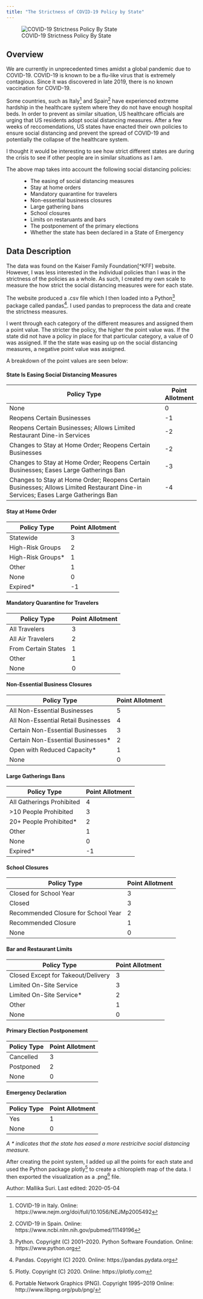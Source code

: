 ```yaml
---
title: "The Strictness of COVID-19 Policy by State"
---
```


![COVID-19 Strictness Policy By State](https://drdavis.space/teaching/ds/sdd/media/2020/05/strictness_visualization.png)

## Overview

We are currently in unprecedented times amidst a global pandemic due to COVID-19. COVID-19 is known to be a flu-like virus that is extremely contagious. 
Since it was discovered in late 2019, there is no known vaccination for COVID-19. 

Some countries, such as Italy[^italy] and Spain[^spain] have experienced extreme hardship in the healthcare system where they do not have enough hospital beds. 
In order to prevent as similar situation, US healthcare officials are urging that US residents adopt social distancing measures. 
After a few weeks of reccomendations, US states have enacted their own policies to ensure social distancing and prevent the spread of COVID-19 and potentially the collapse of the healthcare system.

I thought it would be interesting to see how strict different states are during the crisis to see if other people are in similar situations as I am. 

The above map takes into account the following social distancing policies:
: - The easing of social distancing measures
	- Stay at home orders
	- Mandatory quarantine for travelers
	- Non-essential business closures
	- Large gathering bans
	- School closures
	- Limits on restaruants and bars
	- The postponement of the primary elections
	- Whether the state has been declared in a State of Emergency

## Data Description

The data was found on the Kaiser Family Foundation[^KFF] website. 
However, I was less interested in the individual policies than I was in the strictness of the policies as a whole. 
As such, I created my own scale to measure the how strict the social distancing measures were for each state.

The website produced a .csv file which I then loaded into a Python[^python] package called pandas[^pandas]. 
I used pandas to preprocess the data and create the strictness measures.

I went through each category of the different measures and assigned them a point value. 
The stricter the policy, the higher the point value was. 
If the state did not have a policy in place for that particular category, a value of 0 was assigned. 
If the the state was easing up on the social distancing measures, a negative point value was assigned. 

A breakdown of the point values are seen below:

#### State Is Easing Social Distancing Measures

| Policy Type                                                                                                                         | Point Allotment |
| ----------------------------------------------------------------------------------------------------------------------------------- | --------------- |
| None                                                                                                                                | 0               |
| Reopens Certain Businesses                                                                                                          | -1              |
| Reopens Certain Businesses; Allows Limited Restaurant Dine-in Services                                                              | -2              |
| Changes to Stay at Home Order; Reopens Certain Businesses                                                                           | -2              |
| Changes to Stay at Home Order; Reopens Certain Businesses; Eases Large Gatherings Ban                                               | -3              |
| Changes to Stay at Home Order; Reopens Certain Businesses; Allows Limited Restaurant Dine-in Services; Eases Large Gatherings Ban   | -4              |

#### Stay at Home Order

| Policy Type         | Point Allotment |
| ------------------- | --------------- |
| Statewide           | 3               |
| High-Risk Groups    | 2               |
| High-Risk Groups*   | 1               |
| Other               | 1               |
| None                | 0               |
| Expired*            | -1              |

#### Mandatory Quarantine for Travelers

| Policy Type         | Point Allotment |
| ------------------- | --------------- |
| All Travelers       | 3               |
| All Air Travelers   | 2               |
| From Certain States | 1               |
| Other               | 1               |
| None                | 0               |


#### Non-Essential Business Closures

| Policy Type                          | Point Allotment |
| ------------------------------------ | --------------- |
| All Non-Essential Businesses         | 5               |
| All Non-Essential Retail Businesses  | 4               |
| Certain Non-Essential Businesses     | 3               |
| Certain Non-Essential Businesses*    | 2               |
| Open with Reduced Capacity*          | 1               |
| None                                 | 0               |

#### Large Gatherings Bans

| Policy Type               | Point Allotment |
| ------------------------- | --------------- |
| All Gatherings Prohibited | 4               |
| >10 People Prohibited     | 3               |
| 20+ People Prohibited*    | 2               |
| Other                     | 1               |
| None                      | 0               |
| Expired*                  | -1              |

#### School Closures

| Policy Type                          | Point Allotment |
| ------------------------------------ | --------------- |
| Closed for School Year               | 3               |
| Closed                               | 3               |
| Recommended Closure for School Year  | 2               |
| Recommended Closure                  | 1               |
| None                                 | 0               |

#### Bar and Restaurant Limits

| Policy Type                          | Point Allotment |
| ------------------------------------ | --------------- |
| Closed Except for Takeout/Delivery   | 3               |
| Limited On-Site Service              | 3               |
| Limited On-Site Service*             | 2               |
| Other                                | 1               |
| None                                 | 0               |

#### Primary Election Postponement

| Policy Type    | Point Allotment |
| -------------- | --------------- |
| Cancelled      | 3               |
| Postponed      | 2               |
| None           | 0               |

#### Emergency Declaration

| Policy Type    | Point Allotment |
| -------------- | --------------- |
| Yes            | 1               |
| None           | 0               |

_A * indicates that the state has eased a more restricitve social distancing measure._

After creating the point system, 
I added up all the points for each state and used the Python package plotly[^plotly] to create a chloropleth map of the data. 
I then exported the visualization as a .png[^png] file.


<div class="credit-line">
Author: Mallika Suri.
Last edited: 2020-05-04
</div>

[^italy]: COVID-19 in Italy.
Online: https://www.nejm.org/doi/full/10.1056/NEJMp2005492

[^spain]: COVID-19 in Spain.
Online:  https://www.ncbi.nlm.nih.gov/pubmed/11149196

[^kff]: Kaiser Family Foundation website.
Online: https://www.kff.org

[^python]: Python. Copyright (C) 2001–2020. Python Software Foundation. 
Online: https://www.python.org

[^pandas]: Pandas. Copyright (C) 2020. 
Online: https://pandas.pydata.org

[^plotly]: Plotly. Copyright (C) 2020.
Online: https://plotly.com

[^png]: Portable Network Graphics (PNG). Copyright 1995--2019
Online: http://www.libpng.org/pub/png/


